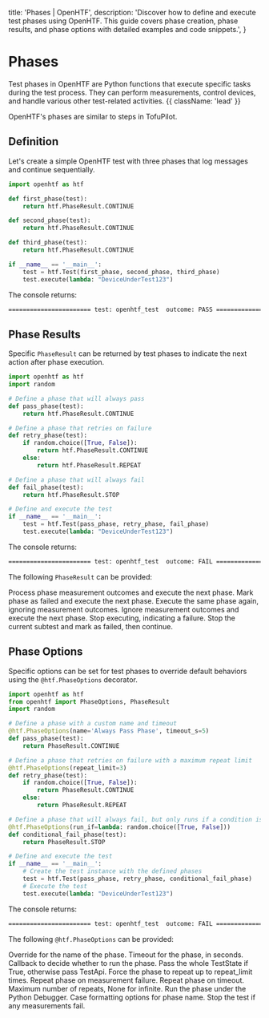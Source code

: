   title: 'Phases | OpenHTF',
  description:
    'Discover how to define and execute test phases using OpenHTF. This guide covers phase creation, phase results, and phase options with detailed examples and code snippets.',
}

# Phases

Test phases in OpenHTF are Python functions that execute specific tasks during the test process. They can perform measurements, control devices, and handle various other test-related activities. {{ className: 'lead' }}

<Note>OpenHTF's phases are similar to steps in TofuPilot.</Note>

## Definition

Let's create a simple OpenHTF test with three phases that log messages and continue sequentially.

```python {{ title: 'main.py' }}
import openhtf as htf

def first_phase(test):
    return htf.PhaseResult.CONTINUE

def second_phase(test):
    return htf.PhaseResult.CONTINUE

def third_phase(test):
    return htf.PhaseResult.CONTINUE

if __name__ == '__main__':
    test = htf.Test(first_phase, second_phase, third_phase)
    test.execute(lambda: "DeviceUnderTest123")
```

The console returns:

```txt
======================= test: openhtf_test  outcome: PASS ======================
```

## Phase Results

Specific `PhaseResult` can be returned by test phases to indicate the next action after phase execution.

```python {{ title: 'main.py' }}
import openhtf as htf
import random

# Define a phase that will always pass
def pass_phase(test):
    return htf.PhaseResult.CONTINUE

# Define a phase that retries on failure
def retry_phase(test):
    if random.choice([True, False]):
        return htf.PhaseResult.CONTINUE
    else:
        return htf.PhaseResult.REPEAT

# Define a phase that will always fail
def fail_phase(test):
    return htf.PhaseResult.STOP

# Define and execute the test
if __name__ == '__main__':
    test = htf.Test(pass_phase, retry_phase, fail_phase)
    test.execute(lambda: "DeviceUnderTest123")
```

The console returns:

```txt
======================= test: openhtf_test  outcome: FAIL ======================
```

The following `PhaseResult` can be provided:

<Properties>
  <Property name="PhaseResult.CONTINUE">
    Process phase measurement outcomes and execute the next phase.
  </Property>
  <Property name="PhaseResult.FAIL_AND_CONTINUE">
    Mark phase as failed and execute the next phase.
  </Property>
  <Property name="PhaseResult.REPEAT">
    Execute the same phase again, ignoring measurement outcomes.
  </Property>
  <Property name="PhaseResult.SKIP">
    Ignore measurement outcomes and execute the next phase.
  </Property>
  <Property name="PhaseResult.STOP">
    Stop executing, indicating a failure.
  </Property>
  <Property name="PhaseResult.FAIL_SUBTEST">
    Stop the current subtest and mark as failed, then continue.
  </Property>
</Properties>

## Phase Options

Specific options can be set for test phases to override default behaviors using the `@htf.PhaseOptions` decorator.

```python {{ title: 'main.py' }}
import openhtf as htf
from openhtf import PhaseOptions, PhaseResult
import random

# Define a phase with a custom name and timeout
@htf.PhaseOptions(name='Always Pass Phase', timeout_s=5)
def pass_phase(test):
    return PhaseResult.CONTINUE

# Define a phase that retries on failure with a maximum repeat limit
@htf.PhaseOptions(repeat_limit=3)
def retry_phase(test):
    if random.choice([True, False]):
        return PhaseResult.CONTINUE
    else:
        return PhaseResult.REPEAT

# Define a phase that will always fail, but only runs if a condition is met
@htf.PhaseOptions(run_if=lambda: random.choice([True, False]))
def conditional_fail_phase(test):
    return PhaseResult.STOP

# Define and execute the test
if __name__ == '__main__':
    # Create the test instance with the defined phases
    test = htf.Test(pass_phase, retry_phase, conditional_fail_phase)
    # Execute the test
    test.execute(lambda: "DeviceUnderTest123")
```

The console returns:

```txt
======================= test: openhtf_test  outcome: FAIL ======================
```

The following `@htf.PhaseOptions` can be provided:

<Properties>
  <Property name="name" type="string">
    Override for the name of the phase.
  </Property>
  <Property name="timeout_s" type="float">
    Timeout for the phase, in seconds.
  </Property>
  <Property name="run_if" type="callable">
    Callback to decide whether to run the phase.
  </Property>
  <Property name="requires_state" type="bool">
    Pass the whole TestState if True, otherwise pass TestApi.
  </Property>
  <Property name="force_repeat" type="bool">
    Force the phase to repeat up to repeat_limit times.
  </Property>
  <Property name="repeat_on_measurement_fail" type="bool">
    Repeat phase on measurement failure.
  </Property>
  <Property name="repeat_on_timeout" type="bool">
    Repeat phase on timeout.
  </Property>
  <Property name="repeat_limit" type="int or None">
    Maximum number of repeats, None for infinite.
  </Property>
  <Property name="run_under_pdb" type="bool">
    Run the phase under the Python Debugger.
  </Property>
  <Property name="phase_name_case" type="string">
    Case formatting options for phase name.
  </Property>
  <Property name="stop_on_measurement_fail" type="bool">
    Stop the test if any measurements fail.
  </Property>
</Properties>
